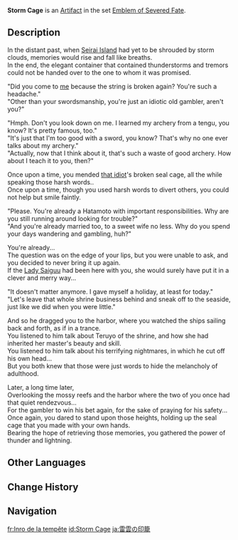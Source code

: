 {{Artifact Infobox
|image = Item Storm Cage.png
|set   = Emblem of Severed Fate
|piece = Sands of Eon
}}
{{Description|An exquisite seal cage patterned with pansies painted upon a black backdrop, decorated with shining inlaid seashells and intricate gold-work.}}
'''Storm Cage''' is an [[Artifact]] in the set [[Emblem of Severed Fate]].

==Description==
In the distant past, when [[Seirai Island]] had yet to be shrouded by storm clouds, memories would rise and fall like breaths.<br />In the end, the elegant container that contained thunderstorms and tremors could not be handed over to the one to whom it was promised.

"Did you come to [[Asase Hibiki|me]] because the string is broken again? You're such a headache."<br />"Other than your swordsmanship, you're just an idiotic old gambler, aren't you?"

"Hmph. Don't you look down on me. I learned my archery from a tengu, you know? It's pretty famous, too."<br />"It's just that I'm too good with a sword, you know? That's why no one ever talks about my archery."<br />"Actually, now that I think about it, that's such a waste of good archery. How about I teach it to you, then?"

Once upon a time, you mended [[Takamine the Mistsplitter|that idiot]]'s broken seal cage, all the while speaking those harsh words..<br />Once upon a time, though you used harsh words to divert others, you could not help but smile faintly.

"Please. You're already a Hatamoto with important responsibilities. Why are you still running around looking for trouble?"<br />"And you're already married too, to a sweet wife no less. Why do you spend your days wandering and gambling, huh?"

You're already...<br />The question was on the edge of your lips, but you were unable to ask, and you decided to never bring it up again.<br />If the [[Kitsune Saiguu|Lady Saiguu]] had been here with you, she would surely have put it in a clever and merry way...

"It doesn't matter anymore. I gave myself a holiday, at least for today."<br />"Let's leave that whole shrine business behind and sneak off to the seaside, just like we did when you were little."

And so he dragged you to the harbor, where you watched the ships sailing back and forth, as if in a trance.<br />You listened to him talk about Teruyo of the shrine, and how she had inherited her master's beauty and skill.<br />You listened to him talk about his terrifying nightmares, in which he cut off his own head...<br />But you both knew that those were just words to hide the melancholy of adulthood.

Later, a long time later,<br />Overlooking the mossy reefs and the harbor where the two of you once had that quiet rendezvous...<br />For the gambler to win his bet again, for the sake of praying for his safety...<br />Once again, you dared to stand upon those heights, holding up the seal cage that you made with your own hands.<br />Bearing the hope of retrieving those memories, you gathered the power of thunder and lightning.

==Other Languages==
{{Other Languages
|en      = Storm Cage
|zhs     = 雷云之笼
|zhs_rm  = Léiyún zhī Lóng
|zht     = 雷雲之籠
|zht_rm  = Léiyún zhī Lóng
|zh_tl   = Cage of Thunderclouds
|ja      = 雷雲の印籠
|ja_rm   = Raiun no Inro
|ja_tl   = {{w|Inro}} of Thunderclouds
|ko      = 뇌운의 함
|ko_rm   = Noeun-ui Ham
|ko_tl   = [http://encykorea.aks.ac.kr/Contents/Item/E0062110 Ham] of Thunderclouds
|es      = Inrou de la Tempestad
|es_tl   = Inro of the Storm
|fr      = Inro de la tempête
|fr_tl   = Inro of the Storm
|ru      = Клетка грозовых облаков
|ru_tl   = Cage of Thunderclouds
|th      = Storm Cage
|vi      = Hộp Lôi Vân
|vi_tl   = 
|de      = Blitzwolkenkäfig
|de_tl   = Lightning Cloud Cage
|id      = Storm Cage
|pt      = Gaiola da Tempestade
|pt_tl   = 
|tr      = Fırtına Kafesi
|tr_tl   = 
|it      = Inro della tempesta
|it_tl   = 
}}

==Change History==
{{Change History|2.0}}

==Navigation==
{{Artifact Set Navbox|Emblem of Severed Fate}}

[[fr:Inro de la tempête]]
[[id:Storm Cage]]
[[ja:雷雲の印籠]]